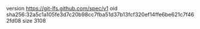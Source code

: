 version https://git-lfs.github.com/spec/v1
oid sha256:32a5c1a105fe3d7c20b98cc7fba51d37b13fcf320ef14ffe6be621c7f462fd08
size 3108
